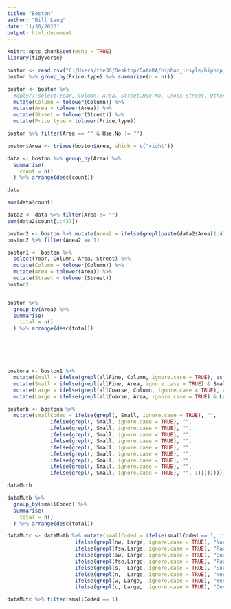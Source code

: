 ```yaml
---
title: "Boston"
author: "Bill Lang"
date: "1/30/2020"
output: html_document
---
```


```r
knitr::opts_chunk$set(echo = TRUE)
library(tidyverse)
```



```r
boston <- read.csv("C:/Users/the36/Desktop/DataRA/hiphop_insyle/hiphop_boston.csv", header = TRUE)
boston %>% group_by(Price.type) %>% summarise(n = n())
```



```r

boston <- boston %>% 
  #dplyr::select(Year, Column, Area, Street,Hse.No, Cross.Street, Other.Location.Detail) %>% 
  mutate(Column = tolower(Column)) %>% 
  mutate(Area = tolower(Area)) %>% 
  mutate(Street = tolower(Street)) %>% 
  mutate(Price.type = tolower(Price.type))

boston %>% filter(Area == "" & Hse.No != "")
```
 
```r
boston$Area <- trimws(boston$Area, which = c("right"))

data <- boston %>% group_by(Area) %>% 
  summarise(
    count = n()
  ) %>% arrange(desc(count)) 

data

sum(data$count)

data2 <- data %>% filter(Area != "")
sum(data2$count[1:437])
```

```r
boston2 <- boston %>% mutate(Area2 = ifelse(grepl(paste(data2$Area[1:437],collapse="|"), Area), as.character(Area), 1))
boston2 %>% filter(Area2 == 1)
```












```r
boston1 <- boston %>% 
  select(Year, Column, Area, Street) %>% 
  mutate(Column = tolower(Column)) %>% 
  mutate(Area = tolower(Area)) %>% 
  mutate(Street = tolower(Street))
boston1


boston %>% 
  group_by(Area) %>% 
  summarise(
    total = n()
  ) %>% arrange(desc(total))






bostona <- boston1 %>% 
  mutate(Small = ifelse(grepl(allFine, Column, ignore.case = TRUE), as.character(Column), "")) %>% 
  mutate(Small = ifelse(grepl(allFine, Area, ignore.case = TRUE) & Small == "", as.character(Area), as.character(Small))) %>% 
  mutate(Large = ifelse(grepl(allCoarse, Column, ignore.case = TRUE), as.character(Column), "")) %>% 
  mutate(Large = ifelse(grepl(allCoarse, Area, ignore.case = TRUE) & Large == "", as.character(Area), as.character(Large)))
```


```r
bostonb <- bostona %>% 
  mutate(smallCoded = ifelse(grepl(, Small, ignore.case = TRUE), "", 
              ifelse(grepl(, Small, ignore.case = TRUE), "", 
              ifelse(grepl(, Small, ignore.case = TRUE), "", 
              ifelse(grepl(, Small, ignore.case = TRUE), "",
              ifelse(grepl(, Small, ignore.case = TRUE), "", 
              ifelse(grepl(, Small, ignore.case = TRUE), "",
              ifelse(grepl(, Small, ignore.case = TRUE), "",
              ifelse(grepl(, Small, ignore.case = TRUE), "",
              ifelse(grepl(, Small, ignore.case = TRUE), "",
              ifelse(grepl(, Small, ignore.case = TRUE), "", 1)))))))))))

dataMutb
```



```r
dataMutb %>% 
  group_by(smallCoded) %>% 
  summarise(
    total = n()
  ) %>% arrange(desc(total))
```



```r


dataMutc <- dataMutb %>% mutate(smallCoded = ifelse(smallCoded == 1, ifelse(grepl(fn, Large, ignore.case = TRUE), "FarNorth",
                      ifelse(grepl(nw, Large, ignore.case = TRUE), "NorthWest",
                      ifelse(grepl(fsw,Large, ignore.case = TRUE), "FarSouthWest",
                      ifelse(grepl(sw, Large, ignore.case = TRUE), "SouthWest",
                      ifelse(grepl(fse,Large, ignore.case = TRUE), "FarSouthEast",
                      ifelse(grepl(s,  Large, ignore.case = TRUE), "South",
                      ifelse(grepl(n,  Large, ignore.case = TRUE), "North",
                      ifelse(grepl(w, Large,  ignore.case = TRUE), "West",
                      ifelse(grepl(c, Large,  ignore.case = TRUE), "Central", 1))))))))), as.character(smallCoded)))

dataMutc %>% filter(smallCoded == 1) 



         
```